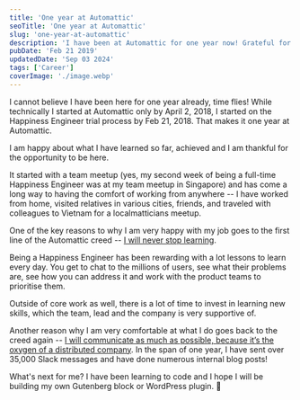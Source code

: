 ```yaml
---
title: 'One year at Automattic'
seoTitle: 'One year at Automattic'
slug: 'one-year-at-automattic'
description: 'I have been at Automattic for one year now! Grateful for this opportunity.'
pubDate: 'Feb 21 2019'
updatedDate: 'Sep 03 2024'
tags: ['Career']
coverImage: './image.webp'
---
```



I cannot believe I have been here for one year already, time flies! While technically I started at Automattic only by April 2, 2018, I started on the Happiness Engineer trial process by Feb 21, 2018. That makes it one year at Automattic.

I am happy about what I have learned so far, achieved and I am thankful for the opportunity to be here.

<R2Image imageKey='blog/assets/one-year-at-automattic-905b16fc-fc5f-43bf-b217-92e68c3184a3' alt='Photo by ' />

It started with a team meetup (yes, my second week of being a full-time Happiness Engineer was at my team meetup in Singapore) and has come a long way to having the comfort of working from anywhere -- I have worked from home, visited relatives in various cities, friends, and traveled with colleagues to Vietnam for a localmatticians meetup.

One of the key reasons to why I am very happy with my job goes to the first line of the Automattic creed -- [I will never stop learning](https://automattic.com/creed/never-stop-learning/).

Being a Happiness Engineer has been rewarding with a lot lessons to learn every day. You get to chat to the millions of users, see what their problems are, see how you can address it and work with the product teams to prioritise them.

Outside of core work as well, there is a lot of time to invest in learning new skills, which the team, lead and the company is very supportive of.

Another reason why I am very comfortable at what I do goes back to the creed again -- [I will communicate as much as possible, because it’s the oxygen of a distributed company](https://automattic.com/creed/communication-is-oxygen/). In the span of one year, I have sent over 35,000 Slack messages and have done numerous internal blog posts!

What's next for me? I have been learning to code and I hope I will be building my own Gutenberg block or WordPress plugin. 🙂
